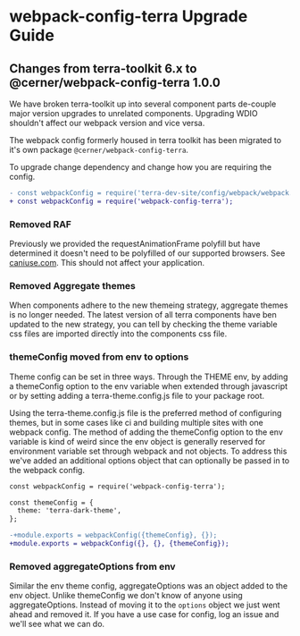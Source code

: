 
<Badge />

# webpack-config-terra Upgrade Guide

## Changes from terra-toolkit 6.x  to @cerner/webpack-config-terra 1.0.0

We have broken terra-toolkit up into several component parts de-couple major version upgrades to unrelated components. Upgrading WDIO shouldn't affect our webpack version and vice versa.

The webpack config formerly housed in terra toolkit has been migrated to it's own package `@cerner/webpack-config-terra`.

To upgrade change dependency and change how you are requiring the config.

```diff
- const webpackConfig = require('terra-dev-site/config/webpack/webpack.config');
+ const webpackConfig = require('webpack-config-terra');
```

### Removed RAF

Previously we provided the requestAnimationFrame polyfill but have determined it doesn't need to be polyfilled of our supported browsers. See [caniuse.com](https://caniuse.com/requestanimationframe). This should not affect your application.

### Removed Aggregate themes

When components adhere to the new themeing strategy, aggregate themes is no longer needed. The latest version of all terra components have ben updated to the new strategy, you can tell by checking the theme variable css files are imported directly into the components css file.

### themeConfig moved from env to options

Theme config can be set in three ways. Through the THEME env, by adding a themeConfig option to the env variable when extended through javascript or by setting adding a terra-theme.config.js file to your package root.

Using the terra-theme.config.js file is the preferred method of configuring themes, but in some cases like ci and building multiple sites with one webpack config. The method of adding the themeConfig option to the env variable is kind of weird since the env object is generally reserved for environment variable set through webpack and not objects. To address this we've added an additional options object that can optionally be passed in to the webpack config.

```diff
const webpackConfig = require('webpack-config-terra');

const themeConfig = {
  theme: 'terra-dark-theme',
};

-+module.exports = webpackConfig({themeConfig}, {});
+module.exports = webpackConfig({}, {}, {themeConfig});

```

### Removed aggregateOptions from env

Similar the env theme config, aggregateOptions was an object added to the env object. Unlike themeConfig we don't know of anyone using aggregateOptions. Instead of moving it to the `options` object we just went ahead and removed it. If you have a use case for config, log an issue and we'll see what we can do.
